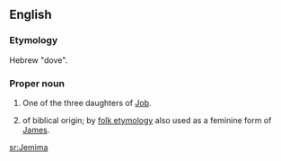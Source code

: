 ==English==

===Etymology===
Hebrew "dove".

===Proper noun===
{{en-proper noun}}

# {{biblical}} One of the three daughters of [[Job]].
# {{given name|female}} of biblical origin; by [[folk etymology]] also used as a feminine form of [[James]].

[[sr:Jemima]]